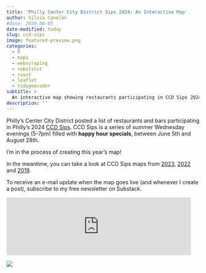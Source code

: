 ```yaml
---
title: 'Philly Center City District Sips 2024: An Interactive Map'
author: Silvia Canelón
#date: 2024-06-05
date-modified: today
slug: ccd-sips
image: featured-preview.png
categories:
  - R
  - maps
  - webscraping
  - robotstxt
  - rvest
  - leaflet
  - tidygeocoder
subtitle: >
  An interactive map showing restaurants participating in CCD Sips 2024
description: ''
---
```



Philly's Center City District posted a list of restaurants and bars participating in Philly's 2024 [CCD Sips](https://centercityphila.org/explore-center-city/ccd-sips/sips-list-view). CCD Sips is a series of summer Wednesday evenings (5-7pm) filled with **happy hour specials**, between June 5th and August 28th.

I'm in the process of creating this year's map!

In the meantime, you can take a look at CCD Sips maps from [2023](/blog/2023-06-05-ccd-sips), [2022](/blog/2022-05-31-ccd-sips) and [2019](/blog/2019-08-04-ccd-sips).

To receive an e-mail update when the map goes live (and whenever I create a post), subscribe to my free newsletter on Substack.

<iframe src="https://spcanelon.substack.com/embed" width="480" height="150" style="border:1px solid #EEE; background:white;" frameborder="0" scrolling="no"></iframe>

![](featured-preview.png){fig-alt="Preview of the 2024 map in the background, with a 'Coming soon!' text box in the foreground"}
